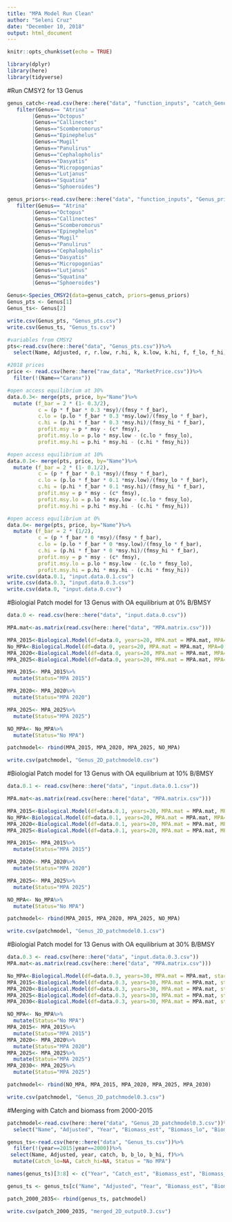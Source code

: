 ```yaml
---
title: "MPA Model Run Clean"
author: "Seleni Cruz"
date: "December 10, 2018"
output: html_document
---
```


```r
knitr::opts_chunk$set(echo = TRUE)
```

```r
library(dplyr)
library(here)
library(tidyverse)
```

#Run CMSY2 for 13 Genus 
```r
genus_catch<-read.csv(here::here("data", "function_inputs", "catch_Genus.csv"))%>%
   filter(Genus== "Atrina"
        |Genus=="Octopus"
        |Genus=="Callinectes"
        |Genus=="Scomberomorus"
        |Genus=="Epinephelus"
        |Genus=="Mugil"
        |Genus=="Panulirus"
        |Genus=="Cephalopholis"
        |Genus=="Dasyatis"
        |Genus=="Micropogonias"
        |Genus=="Lutjanus"
        |Genus=="Squatina"
        |Genus=="Sphoeroides")

genus_priors<-read.csv(here::here("data", "function_inputs", "Genus_priors.csv"))%>%
   filter(Genus== "Atrina"
        |Genus=="Octopus"
        |Genus=="Callinectes"
        |Genus=="Scomberomorus"
        |Genus=="Epinephelus"
        |Genus=="Mugil"
        |Genus=="Panulirus"
        |Genus=="Cephalopholis"
        |Genus=="Dasyatis"
        |Genus=="Micropogonias"
        |Genus=="Lutjanus"
        |Genus=="Squatina"
        |Genus=="Sphoeroides")

Genus<-Species_CMSY2(data=genus_catch, priors=genus_priors)
Genus_pts <- Genus[1]
Genus_ts<- Genus[2]

write.csv(Genus_pts, "Genus_pts.csv")
write.csv(Genus_ts, "Genus_ts.csv")

```

```r
#variables from CMSY2
pts<-read.csv(here::here("data", "Genus_pts.csv"))%>%
  select(Name, Adjusted, r, r.low, r.hi, k, k.low, k.hi, f, f_lo, f_hi, b, b_lo, b_hi, m.rate, msy, msy.low, msy.hi, bmsy, bmsy.low, bmsy.hi, fmsy, fmsy_lo, fmsy_hi)

#2018 prices
price <- read.csv(here::here("raw_data", "MarketPrice.csv"))%>%
  filter(!(Name=="Caranx"))

#open access equilibrium at 30%
data.0.3<- merge(pts, price, by="Name")%>%
  mutate (f_bar = 2 * (1- 0.3/2),
          c = (p * f_bar * 0.3 *msy)/(fmsy * f_bar), 
          c.lo = (p.lo * f_bar * 0.3 *msy.low)/(fmsy_lo * f_bar), 
          c.hi = (p.hi * f_bar * 0.3 *msy.hi)/(fmsy_hi * f_bar), 
          profit.msy = p * msy - (c* fmsy), 
          profit.msy.lo = p.lo * msy.low - (c.lo * fmsy_lo),
          profit.msy.hi = p.hi * msy.hi - (c.hi * fmsy_hi))

#open access equilibrium at 10%
data.0.1<- merge(pts, price, by="Name")%>%
  mutate (f_bar = 2 * (1- 0.1/2),
          c = (p * f_bar * 0.1 *msy)/(fmsy * f_bar), 
          c.lo = (p.lo * f_bar * 0.1 *msy.low)/(fmsy_lo * f_bar), 
          c.hi = (p.hi * f_bar * 0.1 *msy.hi)/(fmsy_hi * f_bar), 
          profit.msy = p * msy - (c* fmsy), 
          profit.msy.lo = p.lo * msy.low - (c.lo * fmsy_lo),
          profit.msy.hi = p.hi * msy.hi - (c.hi * fmsy_hi))

#open access equilibrium at 0%
data.0<- merge(pts, price, by="Name")%>%
  mutate (f_bar = 2 * (1/2),
          c = (p * f_bar * 0 *msy)/(fmsy * f_bar), 
          c.lo = (p.lo * f_bar * 0 *msy.low)/(fmsy_lo * f_bar), 
          c.hi = (p.hi * f_bar * 0 *msy.hi)/(fmsy_hi * f_bar), 
          profit.msy = p * msy - (c* fmsy), 
          profit.msy.lo = p.lo * msy.low - (c.lo * fmsy_lo),
          profit.msy.hi = p.hi * msy.hi - (c.hi * fmsy_hi))
write.csv(data.0.1, "input.data.0.1.csv") 
write.csv(data.0.3, "input.data.0.3.csv")
write.csv(data.0, "input.data.0.csv")
```



#Biologial Patch model for 13 Genus with OA equilibrium at 0% B/BMSY
```r
data.0 <- read.csv(here::here("data", "input.data.0.csv"))

MPA.mat<-as.matrix(read.csv(here::here("data", "MPA.matrix.csv")))

MPA_2015<-Biological.Model(df=data.0, years=20, MPA.mat = MPA.mat, MPA=0, start.year=2015)
No_MPA<-Biological.Model(df=data.0, years=20, MPA.mat = MPA.mat, MPA=0, start.year=0)
MPA_2020<-Biological.Model(df=data.0, years=20, MPA.mat = MPA.mat, MPA=0, start.year=2020)
MPA_2025<-Biological.Model(df=data.0, years=20, MPA.mat = MPA.mat, MPA=0, start.year=2025)

MPA_2015<- MPA_2015%>%
  mutate(Status="MPA 2015")

MPA_2020<- MPA_2020%>%
  mutate(Status="MPA 2020")

MPA_2025<- MPA_2025%>%
  mutate(Status="MPA 2025")

NO_MPA<- No_MPA%>%
  mutate(Status="No MPA")

patchmodel<- rbind(MPA_2015, MPA_2020, MPA_2025, NO_MPA)

write.csv(patchmodel, "Genus_2D_patchmodel0.csv")
```

#Biologial Patch model for 13 Genus with OA equilibrium at 10% B/BMSY
```r
data.0.1 <- read.csv(here::here("data", "input.data.0.1.csv"))

MPA.mat<-as.matrix(read.csv(here::here("data", "MPA.matrix.csv")))

MPA_2015<-Biological.Model(df=data.0.1, years=20, MPA.mat = MPA.mat, MPA=0, start.year=2015)
No_MPA<-Biological.Model(df=data.0.1, years=20, MPA.mat = MPA.mat, MPA=0, start.year=0)
MPA_2020<-Biological.Model(df=data.0.1, years=20, MPA.mat = MPA.mat, MPA=0, start.year=2020) 
MPA_2025<-Biological.Model(df=data.0.1, years=20, MPA.mat = MPA.mat, MPA=0, start.year=2025)

MPA_2015<- MPA_2015%>%
  mutate(Status="MPA 2015")

MPA_2020<- MPA_2020%>%
  mutate(Status="MPA 2020")

MPA_2025<- MPA_2025%>%
  mutate(Status="MPA 2025")

NO_MPA<- No_MPA%>%
  mutate(Status="No MPA")

patchmodel<- rbind(MPA_2015, MPA_2020, MPA_2025, NO_MPA)

write.csv(patchmodel, "Genus_2D_patchmodel0.1.csv")
```

#Biologial Patch model for 13 Genus with OA equilibrium at 30% B/BMSY
```r
data.0.3 <- read.csv(here::here("data", "input.data.0.3.csv"))
MPA.mat<-as.matrix(read.csv(here::here("data", "MPA.matrix.csv")))

No_MPA<-Biological.Model(df=data.0.3, years=30, MPA.mat = MPA.mat, start.year=0)
MPA_2015<-Biological.Model(df=data.0.3, years=30, MPA.mat = MPA.mat, start.year=2015)
MPA_2020<-Biological.Model(df=data.0.3, years=30, MPA.mat = MPA.mat, start.year=2020) 
MPA_2025<-Biological.Model(df=data.0.3, years=30, MPA.mat = MPA.mat, start.year=2025)
MPA_2030<-Biological.Model(df=data.0.3, years=30, MPA.mat = MPA.mat, start.year=2030)

NO_MPA<- No_MPA%>%
  mutate(Status="No MPA")
MPA_2015<- MPA_2015%>%
  mutate(Status="MPA 2015")
MPA_2020<- MPA_2020%>%
  mutate(Status="MPA 2020")
MPA_2025<- MPA_2025%>%
  mutate(Status="MPA 2025")
MPA_2030<- MPA_2025%>%
  mutate(Status="MPA 2025")

patchmodel<- rbind(NO_MPA, MPA_2015, MPA_2020, MPA_2025, MPA_2030)

write.csv(patchmodel, "Genus_2D_patchmodel0.3.csv")
```



#Merging with Catch and biomass from 2000-2015
```r
patchmodel<-read.csv(here::here("data", "Genus_2D_patchmodel0.3.csv"))%>%
  select("Name", "Adjusted", "Year", "Biomass_est", "Biomass_lo", "Biomass_hi", "Catch_est", "Catch_lo", "Catch_hi", "Status", "Fishing_est")

genus_ts<-read.csv(here::here("data", "Genus_ts.csv"))%>%
  filter(!(year==2015|year==2000))%>%
 select(Name, Adjusted, year, catch, b, b_lo, b_hi, f)%>%
  mutate(Catch_lo=NA, Catch_hi=NA, Status = "No MPA")

names(genus_ts)[3:8] <- c("Year", "Catch_est", "Biomass_est", "Biomass_lo", "Biomass_hi", "Fishing_est")

genus_ts <- genus_ts[c("Name", "Adjusted", "Year", "Biomass_est", "Biomass_lo", "Biomass_hi", "Catch_est", "Catch_lo", "Catch_hi", "Status", "Fishing_est")]

patch_2000_2035<- rbind(genus_ts, patchmodel)

write.csv(patch_2000_2035, "merged_2D_output0.3.csv")

```



